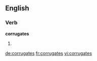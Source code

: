 
==English==

===Verb===
'''corrugates'''

# {{third-person singular of|[[corrugate]]}}

[[de:corrugates]]
[[fr:corrugates]]
[[vi:corrugates]]